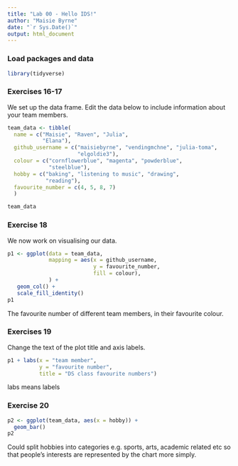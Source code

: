 ```yaml
---
title: "Lab 00 - Hello IDS!"
author: "Maisie Byrne"
date: "`r Sys.Date()`"
output: html_document
---
```


### Load packages and data

```r
library(tidyverse) 
```

### Exercises 16-17

We set up the data frame. Edit the data below to include information about your team members.

```r
team_data <- tibble(
  name = c("Maisie", "Raven", "Julia", 
           "Elana"),
  github_username = c("maisiebyrne", "vendingmchne", "julia-toma", 
                      "elgoldie3"), 
  colour = c("cornflowerblue", "magenta", "powderblue", 
             "steelblue"),
  hobby = c("baking", "listening to music", "drawing", 
            "reading"),
  favourite_number = c(4, 5, 8, 7)
  )

team_data
```

### Exercise 18

We now work on visualising our data. 

```r
p1 <- ggplot(data = team_data, 
             mapping = aes(x = github_username, 
                           y = favourite_number,
                           fill = colour), 
             ) +
   geom_col() +
   scale_fill_identity()
p1
```


The favourite number of different team members, in their favourite colour.

### Exercises 19

Change the text of the plot title and axis labels.

```r
p1 + labs(x = "team member", 
          y = "favourite number",
          title = "DS class favourite numbers")
```

labs means labels

### Exercise 20

```r
p2 <- ggplot(team_data, aes(x = hobby)) +
  geom_bar()
p2
```

Could split hobbies into categories e.g. sports, arts, academic related etc so that people's interests are represented by the chart more simply.

